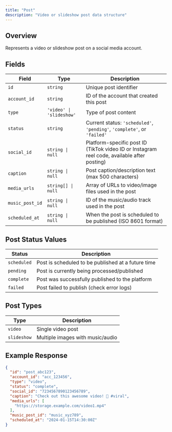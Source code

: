 ```yaml
---
title: "Post"
description: "Video or slideshow post data structure"
---
```


## Overview

Represents a video or slideshow post on a social media account.

## Fields

| Field | Type | Description |
|-------|------|-------------|
| `id` | `string` | Unique post identifier |
| `account_id` | `string` | ID of the account that created this post |
| `type` | `'video' \| 'slideshow'` | Type of post content |
| `status` | `string` | Current status: `'scheduled'`, `'pending'`, `'complete'`, or `'failed'` |
| `social_id` | `string \| null` | Platform-specific post ID (TikTok video ID or Instagram reel code, available after posting) |
| `caption` | `string \| null` | Post caption/description text (max 500 characters) |
| `media_urls` | `string[] \| null` | Array of URLs to video/image files used in the post |
| `music_post_id` | `string \| null` | ID of the music/audio track used in the post |
| `scheduled_at` | `string \| null` | When the post is scheduled to be published (ISO 8601 format) |

## Post Status Values

| Status | Description |
|--------|-------------|
| `scheduled` | Post is scheduled to be published at a future time |
| `pending` | Post is currently being processed/published |
| `complete` | Post was successfully published to the platform |
| `failed` | Post failed to publish (check error logs) |

## Post Types

| Type | Description |
|------|-------------|
| `video` | Single video post |
| `slideshow` | Multiple images with music/audio |

## Example Response

```json
{
  "id": "post_abc123",
  "account_id": "acc_123456",
  "type": "video",
  "status": "complete",
  "social_id": "7234567890123456789",
  "caption": "Check out this awesome video! 🎥 #viral",
  "media_urls": [
    "https://storage.example.com/video1.mp4"
  ],
  "music_post_id": "music_xyz789",
  "scheduled_at": "2024-01-15T14:30:00Z"
}
```

